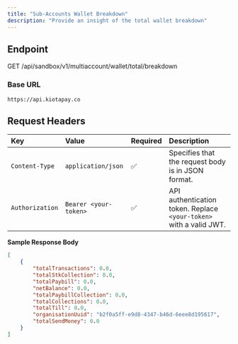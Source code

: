 ```yaml
---
title: "Sub-Accounts Wallet Breakdown"
description: "Provide an insight of the total wallet breakdown"
---
```


## Endpoint

GET /api/sandbox/v1/multiaccount/wallet/total/breakdown

### Base URL

`https://api.kiotapay.co`

## **Request Headers**

| Key             | Value                 | Required | Description                                                        |
| :-------------- | :-------------------- | :------- | :----------------------------------------------------------------- |
| `Content-Type`  | `application/json`    | ✅        | Specifies that the request body is in JSON format.                 |
| `Authorization` | `Bearer <your-token>` | ✅        | API authentication token. Replace `<your-token>` with a valid JWT. |

**Sample Response Body**

```json
[
    {
        "totalTransactions": 0.0,
        "totalStkCollection": 0.0,
        "totalPaybill": 0.0,
        "netBalance": 0.0,
        "totalPaybillCollection": 0.0,
        "totalCollections": 0.0,
        "totalTill": 0.0,
        "organisationUuid": "b2f0a5ff-e9d8-4347-b46d-6eee8d195617",
        "totalSendMoney": 0.0
    }
]
```